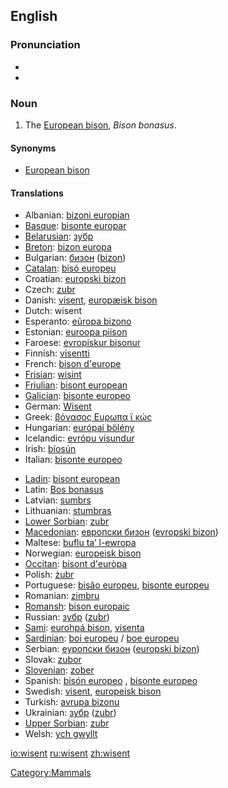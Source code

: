 {{wikipedia}}
==English==

===Pronunciation===
*{{IPA|/ˈwɪzənt/}}
*{{IPA|/ˈviːzənt/}}

===Noun===
{{en-noun}}

# The [[European bison]], ''Bison bonasus''.

====Synonyms====
*[[European bison]]

====Translations====
{{trans-top|The European bison, ''Bison bonasus''}}
*Albanian: [[bizoni europian]]
*[[Basque]]: [[bisonte europar]]
*[[Belarusian]]: [[зубр]]
*[[Breton]]: [[bizon europa]]
*Bulgarian: [[бизон]] ([[bizon]])
*[[Catalan]]: [[bisó europeu]]
*Croatian: [[europski bizon]]
*Czech: [[zubr]]
*Danish: [[visent]], [[europæisk bison]]
*Dutch: wisent {{m}}
*Esperanto: [[eŭropa bizono]]
*Estonian: [[euroopa piison]]
*Faroese: [[evropiskur bisonur]]
*Finnish: [[visentti]]
*French: [[bison d'europe]] {{m}}
*[[Frisian]]: [[wisint]]
*[[Friulian]]: [[bisont european]]
*[[Galician]]: [[bisonte europeo]]
*German: [[Wisent]] {{m}}
*Greek: [[βόνασος Ευρωπα ϊ κώς]] '' ''
*Hungarian: [[európai bölény]]
*Icelandic: [[evrópu vísundur]]
*Irish: [[bíosún]]
*Italian: [[bisonte europeo]] '' ''
{{trans-mid}}
*[[Ladin]]: [[bisont european]]
*Latin: [[Bos bonasus]] '' ''
*Latvian: [[sumbrs]]
*Lithuanian: [[stumbras]]
*[[Lower Sorbian]]: [[zubr]]
*[[Macedonian]]: [[европски бизон]] ([[evropski bizon]])
*Maltese: [[buflu ta’ l-ewropa]]
*Norwegian: [[europeisk bison]]
*[[Occitan]]: [[bisont d'euròpa]]
*Polish: [[żubr]] {{m}}
*Portuguese: [[bisăo europeu]], [[bisonte europeu]]
*Romanian: [[zimbru]]
*[[Romansh]]: [[bison europaic]]
*Russian: [[зубр]] ([[zubr]]) '' ''
*[[Sami]]: [[eurohpá bison]], [[visenta]]
*[[Sardinian]]: [[boi europeu]] / [[boe europeu]]
*Serbian: [[еуропски бизон]] ([[europski bizon]])
*Slovak: [[zubor]]
*[[Slovenian]]: [[zober]]
*Spanish: [[bisón europeo]] {{m}}, [[bisonte europeo]] {{m}}
*Swedish: [[visent]], [[europeisk bison]]
*Turkish: [[avrupa bizonu]]
*Ukrainian: [[зубр]] ([[zubr]])
*[[Upper Sorbian]]: [[zubr]]
*Welsh: [[ych gwyllt]]
{{trans-bottom}}

[[Category:Mammals]]

[[io:wisent]]
[[ru:wisent]]
[[zh:wisent]]